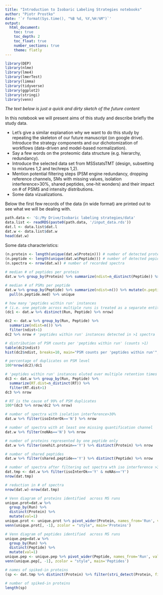 ```yaml
---
title: "Introduction to Isobaric Labeling Strategies notebooks"
author: "Piotr Prostko"
date: '`r format(Sys.time(), "%B %d, %Y,%H:%M")`'
output: 
  html_document:
    toc: true
    toc_depth: 2
    toc_float: true
    number_sections: true
    theme: flatly
---
```


```r
library(DEP)
library(nlme)
library(lme4)
library(lmerTest)
library(limma)
library(tidyverse)
library(ggplot2)
library(stringi)
library(venn)
```

*The text below is just a quick and dirty sketch of the future content*

In this notebook we will present aims of this study and describe briefly the study data. 

- Let's give a similar explanation why we want to do this study by repeating the skeleton of our future manuscript (on google drive). Introduce the strategy components and our dichotomization of workflows (data-driven and model-based normalization).
- Say a few words on the proteomic data structure (e.g. hierarchy, redundancy).
- Introduce the selected data set from MSSstatsTMT (design, subsetting to mixtures 1,2 and techreps 1,2). 
- Mention potential filtering steps (PSM engine redundancy, dropping reference channels, SMs with missing values, isolation interference>30%, shared peptides, one-hit wonders) and their impact on # of PSMS and intensity distributions.  
- Some data vizualizations.

Below the first few records of the data (in wide format) are printed out to see what we will be dealing with.

```r
path.data <- 'G:/My Drive/Isobaric labeling strategies/data'
data.list <- readRDS(paste0(path.data, '/input_data.rds'))
dat.l <- data.list$dat.l
dat.w <- data.list$dat.w
head(dat.w)
```

Some data characteristics:
```r
(n.protein <- length(unique(dat.w$Protein))) # number of detected proteins
(n.peptide <- length(unique(dat.w$Peptide))) # number of detected pepides
(n.spectra <- nrow(dat.w)) # number of recorded spectra
  
# median # of peptides per protein
dat.w %>% group_by(Protein) %>% summarize(ndist=n_distinct(Peptide)) %>% mutate(n.protein.mean=median(ndist)) %>% pull(n.protein.mean) %>% unique

# median # of PSMs per peptide
dat.w %>% group_by(Peptide) %>% summarize(ndist=n()) %>% mutate(n.peptide.med=median(ndist)) %>%
  pull(n.peptide.med) %>% unique

# how many 'peptides within run' instances 
# (i.e. one peptide across multiple runs is treated as a separate entitity)
(dc1 <- dat.w %>% distinct(Run, Peptide) %>% nrow) 

dc2 <- dat.w %>% group_by(Run, Peptide) %>% 
  summarize(ndist=n()) %>% 
  filter(ndist>1)
dc2 %>% nrow # 'peptides within run' instances detected in >1 spectra

# distribution of PSM counts per 'peptides within run' (counts >1)
table(dc2$ndist)
hist(dc2$ndist, breaks=10, main="PSM counts per 'peptides within run'", xlab='PSM counts per peptide')

# percentage of duplicates on PSM level
100*nrow(dc2)/dc1

# 'peptides within run' instances eluted over multiple retention times
dc3 <- dat.w %>% group_by(Run, Peptide) %>% 
  summarize(RT.dist=n_distinct(RT)) %>% 
  filter(RT.dist>1) 
dc3 %>% nrow 

# RT is the cause of 99% of PSM duplicates
100*(dc3 %>% nrow/dc2 %>% nrow) 

# number of spectra with isolation interference>30%
dat.w %>% filter(isoInterOk=='N') %>% nrow 

# number of spectra with at least one missing quantification channel
dat.w %>% filter(noNAs=='N') %>% nrow 

# number of proteins represented by one peptide only 
dat.w %>% filter(onehit.protein=='Y') %>% distinct(Protein) %>% nrow

# number of shared peptides
dat.w %>% filter(shared.peptide=='Y') %>% distinct(Peptide) %>% nrow

# number of spectra after filtering out spectra wth iso interference >30% or with >1 missing quan channel
dat.tmp <- dat.w %>% filter(isoInterOk=='Y' & noNAs=='Y')
nrow(dat.tmp)

# reduction in # of spectra
nrow(dat.w)-nrow(dat.tmp)

# Venn diagram of proteins identified  across MS runs
unique.prot=dat.w %>% 
  group_by(Run) %>%
  distinct(Protein) %>% 
  mutate(val=1)
unique.prot <- unique.prot %>% pivot_wider(Protein, names_from='Run', values_from='val', values_fill=0)
venn(unique.prot[, -1], zcolor = "style", main='Proteins')

# Venn diagram of peptides identified  across MS runs
unique.pep=dat.w %>% 
  group_by(Run) %>%
  distinct(Peptide) %>% 
  mutate(val=1)
unique.pep <- unique.pep %>% pivot_wider(Peptide, names_from='Run', values_from='val', values_fill=0)
venn(unique.pep[, -1], zcolor = "style", main='Peptides')

# names of spiked-in proteins
(sp <- dat.tmp %>% distinct(Protein) %>% filter(stri_detect(Protein, fixed='ups')) %>% pull %>% as.character)

# number of spiked-in proteins
length(sp)
```


